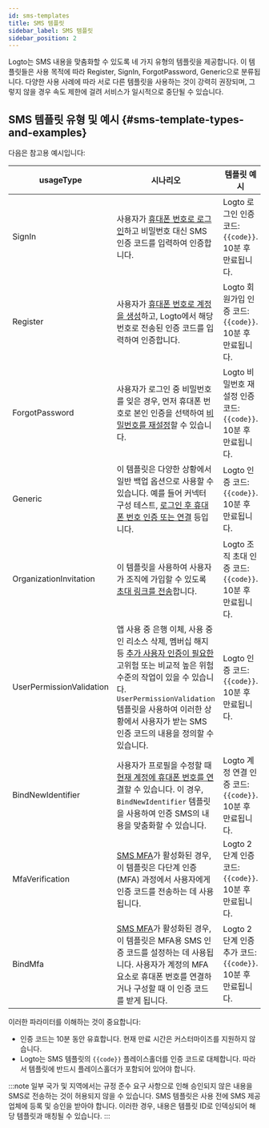 ```yaml
---
id: sms-templates
title: SMS 템플릿
sidebar_label: SMS 템플릿
sidebar_position: 2
---
```


Logto는 SMS 내용을 맞춤화할 수 있도록 네 가지 유형의 템플릿을 제공합니다. 이 템플릿들은 사용 목적에 따라 Register, SignIn, ForgotPassword, Generic으로 분류됩니다. 다양한 사용 사례에 따라 서로 다른 템플릿을 사용하는 것이 강력히 권장되며, 그렇지 않을 경우 속도 제한에 걸려 서비스가 일시적으로 중단될 수 있습니다.

## SMS 템플릿 유형 및 예시 \{#sms-template-types-and-examples}

다음은 참고용 예시입니다:

| usageType                | 시나리오                                                                                                                                                                                                                                                                                                                                                                                      | 템플릿 예시                                                      |
| ------------------------ | --------------------------------------------------------------------------------------------------------------------------------------------------------------------------------------------------------------------------------------------------------------------------------------------------------------------------------------------------------------------------------------------- | ---------------------------------------------------------------- |
| SignIn                   | 사용자가 [휴대폰 번호로 로그인](/end-user-flows/sign-up-and-sign-in/sign-in)하고 비밀번호 대신 SMS 인증 코드를 입력하여 인증합니다.                                                                                                                                                                                                                                                           | Logto 로그인 인증 코드: `{{code}}`. 10분 후 만료됩니다.          |
| Register                 | 사용자가 [휴대폰 번호로 계정을 생성](/end-user-flows/sign-up-and-sign-in/sign-up)하고, Logto에서 해당 번호로 전송된 인증 코드를 입력하여 인증합니다.                                                                                                                                                                                                                                          | Logto 회원가입 인증 코드: `{{code}}`. 10분 후 만료됩니다.        |
| ForgotPassword           | 사용자가 로그인 중 비밀번호를 잊은 경우, 먼저 휴대폰 번호로 본인 인증을 선택하여 [비밀번호를 재설정](/end-user-flows/sign-up-and-sign-in/reset-password)할 수 있습니다.                                                                                                                                                                                                                       | Logto 비밀번호 재설정 인증 코드: `{{code}}`. 10분 후 만료됩니다. |
| Generic                  | 이 템플릿은 다양한 상황에서 일반 백업 옵션으로 사용할 수 있습니다. 예를 들어 커넥터 구성 테스트, [로그인 후 휴대폰 번호 인증 또는 연결](/end-user-flows/account-settings/by-management-api#email-and-phone-number-verification) 등입니다.                                                                                                                                                     | Logto 인증 코드: `{{code}}`. 10분 후 만료됩니다.                 |
| OrganizationInvitation   | 이 템플릿을 사용하여 사용자가 조직에 가입할 수 있도록 [초대 링크를 전송](/end-user-flows/organization-experience/invite-organization-members#configure-your-email-connector)합니다.                                                                                                                                                                                                           | Logto 조직 초대 인증 코드: `{{code}}`. 10분 후 만료됩니다.       |
| UserPermissionValidation | 앱 사용 중 은행 이체, 사용 중인 리소스 삭제, 멤버십 해지 등 [추가 사용자 인증이 필요한](/end-user-flows/account-settings/by-account-api#verify-by-sending-a-verification-code-to-the-users-email-or-phone) 고위험 또는 비교적 높은 위험 수준의 작업이 있을 수 있습니다. `UserPermissionValidation` 템플릿을 사용하여 이러한 상황에서 사용자가 받는 SMS 인증 코드의 내용을 정의할 수 있습니다. | Logto 인증 코드: `{{code}}`. 10분 후 만료됩니다.                 |
| BindNewIdentifier        | 사용자가 프로필을 수정할 때 [현재 계정에 휴대폰 번호를 연결](/end-user-flows/account-settings/by-account-api#manage-phone)할 수 있습니다. 이 경우, `BindNewIdentifier` 템플릿을 사용하여 인증 SMS의 내용을 맞춤화할 수 있습니다.                                                                                                                                                              | Logto 계정 연결 인증 코드: `{{code}}`. 10분 후 만료됩니다.       |
| MfaVerification          | [SMS MFA](/end-user-flows/mfa/sms-mfa)가 활성화된 경우, 이 템플릿은 다단계 인증 (MFA) 과정에서 사용자에게 인증 코드를 전송하는 데 사용됩니다.                                                                                                                                                                                                                                                 | Logto 2단계 인증 코드: `{{code}}`. 10분 후 만료됩니다.           |
| BindMfa                  | [SMS MFA](/end-user-flows/mfa/sms-mfa)가 활성화된 경우, 이 템플릿은 MFA용 SMS 인증 코드를 설정하는 데 사용됩니다. 사용자가 계정의 MFA 요소로 휴대폰 번호를 연결하거나 구성할 때 이 인증 코드를 받게 됩니다.                                                                                                                                                                                   | Logto 2단계 인증 추가 코드: `{{code}}`. 10분 후 만료됩니다.      |

이러한 파라미터를 이해하는 것이 중요합니다:

- 인증 코드는 10분 동안 유효합니다. 현재 만료 시간은 커스터마이즈를 지원하지 않습니다.
- Logto는 SMS 템플릿의 `{{code}}` 플레이스홀더를 인증 코드로 대체합니다. 따라서 템플릿에 반드시 플레이스홀더가 포함되어 있어야 합니다.

:::note
일부 국가 및 지역에서는 규정 준수 요구 사항으로 인해 승인되지 않은 내용을 SMS로 전송하는 것이 허용되지 않을 수 있습니다. SMS 템플릿은 사용 전에 SMS 제공업체에 등록 및 승인을 받아야 합니다. 이러한 경우, 내용은 템플릿 ID로 인덱싱되어 해당 템플릿과 매칭될 수 있습니다.
:::
